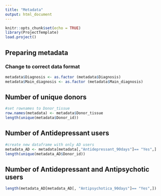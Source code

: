 ```yaml
---
title: "Metadata"
output: html_document
---
```


```r
knitr::opts_chunk$set(echo = TRUE)
library(ProjectTemplate)
load.project()
```

## Preparing metadata 
### Change to correct data format

```r
metadata$Diagnosis <- as.factor (metadata$Diagnosis)
metadata$Main_diagnosis <- as.factor (metadata$Main_diagnosis)
```

## Number of unique donors

```r
#set rownames to Donor_tissue
row.names(metadata) <- metadata$Donor_tissue
length(unique(metadata$Donor_id)) 
```

## Number of Antidepressant users 

```r
#create new dataframe with only AD users
metadata_AD <- metadata[metadata[,"Antidepressant_90days"]== "Yes",] 
length(unique(metadata_AD$Donor_id))

```
## Number of Antidepressant and Antipsychotic users 
```r
length(metadata_AD[metadata_AD[, "Antipsychotica_90days"]== "Yes",])
```

